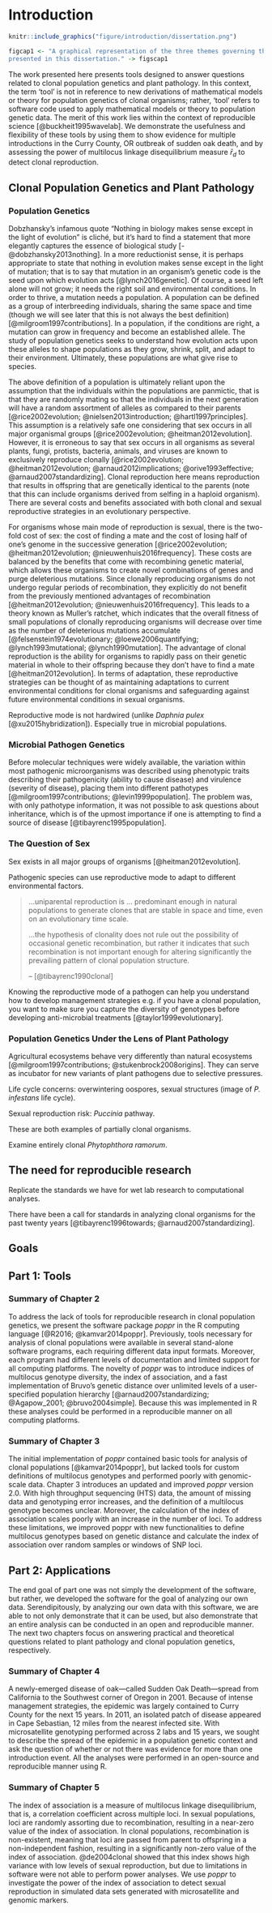 # Introduction

```r
knitr::include_graphics("figure/introduction/dissertation.png")

figcap1 <- "A graphical representation of the three themes governing the work
presented in this dissertation." -> figscap1
```

The work presented here presents tools designed to answer questions related to
clonal population genetics and plant pathology. In this context, the term 'tool'
is not in reference to new derivations of mathematical models or theory for
population genetics of clonal organisms; rather, 'tool' refers to software code 
used to apply mathematical models or theory to population genetic data. The 
merit of this work lies within the context of reproducible science 
[@buckheit1995wavelab]. We demonstrate the usefulness and flexibility of these
tools by using them to show evidence for multiple introductions in the Curry
County, OR outbreak of sudden oak death, and by assessing the power of
multilocus linkage disequilibrium measure $\bar{r}_d$ to detect clonal
reproduction.

## Clonal Population Genetics and Plant Pathology

### Population Genetics 

Dobzhansky's infamous quote "Nothing in biology makes sense except in the light
of evolution" is cliché, but it's hard to find a statement that more elegantly 
captures the essence of biological study [-@dobzhansky2013nothing]. In a more
reductionist sense, it is perhaps appropriate to state that nothing in evolution
makes sense except in the light of mutation; that is to say that mutation in an
organism's genetic code is the seed upon which evolution acts
[@lynch2016genetic]. Of course, a seed left alone will not grow; it needs the
right soil and environmental conditions. In order to thrive, a mutation needs
a population. A population can be defined as a group of interbreeding 
individuals, sharing the same space and time (though we will see later that this
is not always the best definition) [@milgroom1997contributions]. In a
population, if the conditions are right, a mutation can grow in frequency and
become an established allele. The study of population genetics seeks to
understand how evolution acts upon these alleles to shape populations as they
grow, shrink, split, and adapt to their environment. Ultimately, these 
populations are what give rise to species. 

The above definition of a population is ultimately reliant upon the assumption
that the individuals within the populations are panmictic, that is that they are
randomly mating so that the individuals in the next generation will have a
random assortment of alleles as compared to their parents [@rice2002evolution;
@nielsen2013introduction; @hartl1997principles]. This assumption is a relatively
safe one considering that sex occurs in all major organismal groups
[@rice2002evolution; @heitman2012evolution]. However, it is erroneous to say
that sex occurs in all organisms as several plants, fungi, protists, bacteria,
animals, and viruses are known to exclusively reproduce clonally
[@rice2002evolution; @heitman2012evolution; @arnaud2012implications; 
@orive1993effective; @arnaud2007standardizing]. Clonal reproduction here means
reproduction that results in offspring that are genetically identical to the
parents (note that this can include organisms derived from selfing in a haploid
organism). There are several costs and benefits associated with both clonal and
sexual reproductive strategies in an evolutionary perspective.

For organisms whose main mode of reproduction is sexual, there is the two-fold
cost of sex: the cost of finding a mate and the cost of losing half of one's
genome in the successive generation [@rice2002evolution; @heitman2012evolution;
@nieuwenhuis2016frequency]. These costs are balanced by the benefits that come
with recombining genetic material, which allows these organisms to create novel
combinations of genes and purge deleterious mutations. Since clonally
reproducing organisms do not undergo regular periods of recombination, they
explicitly do not benefit from the previously mentioned advantages of
recombination [@heitman2012evolution; @nieuwenhuis2016frequency]. This leads to
a theory known as Muller's ratchet, which indicates that the overall fitness of
small populations of clonally reproducing organisms will decrease over time as
the number of deleterious mutations accumulate [@felsenstein1974evolutionary;
@loewe2006quantifying; @lynch1993mutational; @lynch1990mutation]. The advantage
of clonal reproduction is the ability for organisms to rapidly pass on their
genetic material in whole to their offspring because they don't have to find a
mate [@heitman2012evolution]. In terms of adaptation, these reproductive
strategies can be thought of as maintaining adaptations to current environmental
conditions for clonal organisms and safeguarding against future environmental
conditions in sexual organisms.

Reproductive mode is not hardwired (unlike *Daphnia pulex* [@xu2015hybridization]).
Especially true in microbial populations.




### Microbial Pathogen Genetics

Before molecular techniques were widely available, the variation within most
pathogenic microorganisms was described using phenotypic traits describing their
pathogenicity (ability to cause disease) and virulence (severity of disease), 
placing them into different pathotypes [@milgroom1997contributions;
@levin1999population]. The problem was, with only pathotype information, it was
not possible to ask questions about inheritance, which is of the upmost
importance if one is attempting to find a source of disease 
[@tibayrenc1995population].



### The Question of Sex

Sex exists in all major groups of organisms [@heitman2012evolution]. 

Pathogenic species can use reproductive mode to adapt to different environmental
factors.

> ...uniparental reproduction is ... predominant enough in natural populations
> to generate clones that are stable in space and time, even on an evolutionary
> time scale.
> 
> ...the hypothesis of clonality does not rule out the possibility of occasional
> genetic recombination, but rather it indicates that such recombination is not
> important enough for altering significantly the prevailing pattern of clonal
> population structure.
>
> -- [@tibayrenc1990clonal]

Knowing the reproductive mode of a pathogen can help you understand how to
develop management strategies e.g. if you have a clonal population, you want to
make sure you capture the diversity of genotypes before developing 
anti-microbial treatments [@taylor1999evolutionary].

### Population Genetics Under the Lens of Plant Pathology

Agricultural ecosystems behave very differently than natural ecosystems
[@milgroom1997contributions; @stukenbrock2008origins]. They can serve as
incubator for new variants of plant pathogens due to selective pressures.

Life cycle concerns: overwintering oospores, sexual structures (image of *P.
infestans* life cycle).

Sexual reproduction risk: *Puccinia* pathway.

These are both examples of partially clonal organisms.

Examine entirely clonal *Phytophthora ramorum*. 

## The need for reproducible research

Replicate the standards we have for wet lab research to computational analyses.

There have been a call for standards in analyzing clonal organisms for the past
twenty years [@tibayrenc1996towards; @arnaud2007standardizing].


## Goals

## Part 1: Tools

### Summary of Chapter 2

To address the lack of tools for reproducible research in clonal population
genetics, we present the software package *poppr* in the R computing language
[@R2016; @kamvar2014poppr]. Previously, tools necessary for analysis of clonal
populations were available in several stand-alone software programs, each
requiring different data input formats. Moreover, each program had different
levels of documentation and limited support for all computing platforms. The
novelty of *poppr* was to introduce indices of multilocus genotype diversity,
the index of association, and a fast implementation of Bruvo's genetic distance
over unlimited levels of a user-specified population hierarchy
[@arnaud2007standardizing; @Agapow_2001; @bruvo2004simple]. Because this was
implemented in R these analyses could be performed in a reproducible manner on
all computing platforms.

### Summary of Chapter 3

The initial implementation of *poppr* contained basic tools for analysis of
clonal populations [@kamvar2014poppr], but lacked tools for custom definitions
of multilocus genotypes and performed poorly with genomic-scale data. Chapter 3
introduces an updated and improved *poppr* version 2.0. With high throughput
sequencing (HTS) data, the amount of missing data and genotyping error
increases, and the definition of a multilocus genotype becomes unclear.
Moreover, the calculation of the index of association scales poorly with an
increase in the number of loci. To address these limitations, we improved poppr
with new functionalities to define multilocus genotypes based on genetic
distance and calculate the index of association over random samples or windows
of SNP loci.

## Part 2: Applications

The end goal of part one was not simply the development of the software, but
rather, we developed the software for the goal of analyzing our own data.
Serendipitously, by analyzing our own data with this software, we are able to
not only demonstrate that it can be used, but also demonstrate that an entire
analysis can be conducted in an open and reproducible manner. The next two
chapters focus on answering practical and theoretical questions related to plant
pathology and clonal population genetics, respectively.

### Summary of Chapter 4

A newly-emerged disease of oak---called Sudden Oak Death---spread from
California to the Southwest corner of Oregon in 2001. Because of intense
management strategies, the epidemic was largely contained to Curry County for
the next 15 years. In 2011, an isolated patch of disease appeared in Cape
Sebastian, 12 miles from the nearest infected site. With microsatellite
genotyping performed across 2 labs and 15 years, we sought to describe the
spread of the epidemic in a population genetic context and ask the question of
whether or not there was evidence for more than one introduction event. All the
analyses were performed in an open-source and reproducible manner using R.

### Summary of Chapter 5

The index of association is a measure of multilocus linkage disequilibrium, that
is, a correlation coefficient across multiple loci. In sexual populations, loci
are randomly assorting due to recombination, resulting in a near-zero value of
the index of association. In clonal populations, recombination is non-existent,
meaning that loci are passed from parent to offspring in a non-independent
fashion, resulting in a significantly non-zero value of the index of
association. @de2004clonal showed that this index shows high variance with low
levels of sexual reproduction, but due to limitations in software were not able
to perform power analyses. We use *poppr* to investigate the power of the index
of association to detect sexual reproduction in simulated data sets generated
with microsatellite and genomic markers. 